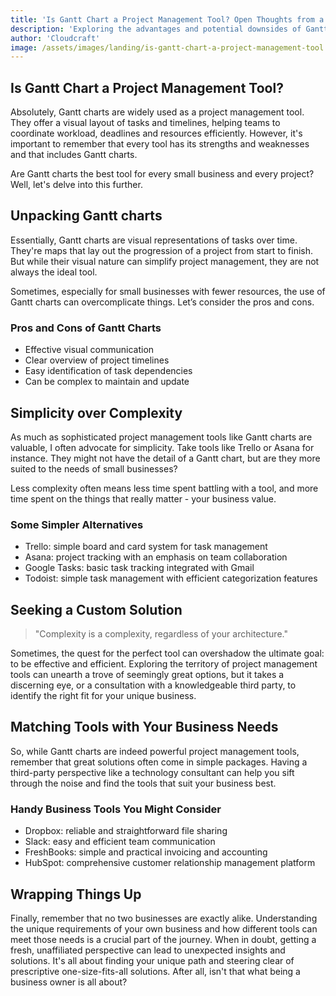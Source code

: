 ```yaml
---
title: 'Is Gantt Chart a Project Management Tool? Open Thoughts from a Seasoned Tech Strategist'
description: 'Exploring the advantages and potential downsides of Gantt Charts as a project management tool for small businesses'
author: 'Cloudcraft'
image: /assets/images/landing/is-gantt-chart-a-project-management-tool.jpg
---
```


## Is Gantt Chart a Project Management Tool?

Absolutely, Gantt charts are widely used as a project management tool. They offer a visual layout of tasks and timelines, helping teams to coordinate workload, deadlines and resources efficiently. However, it's important to remember that every tool has its strengths and weaknesses and that includes Gantt charts.

Are Gantt charts the best tool for every small business and every project? Well, let's delve into this further.

<ServicesBlurb />

## Unpacking Gantt charts

Essentially, Gantt charts are visual representations of tasks over time. They're maps that lay out the progression of a project from start to finish. But while their visual nature can simplify project management, they are not always the ideal tool.

Sometimes, especially for small businesses with fewer resources, the use of Gantt charts can overcomplicate things. Let’s consider the pros and cons.

### Pros and Cons of Gantt Charts 

 * Effective visual communication
 * Clear overview of project timelines
 * Easy identification of task dependencies
 * Can be complex to maintain and update

## Simplicity over Complexity

As much as sophisticated project management tools like Gantt charts are valuable, I often advocate for simplicity. Take tools like Trello or Asana for instance. They might not have the detail of a Gantt chart, but are they more suited to the needs of small businesses?

Less complexity often means less time spent battling with a tool, and more time spent on the things that really matter - your business value.

### Some Simpler Alternatives

 * Trello: simple board and card system for task management
 * Asana: project tracking with an emphasis on team collaboration
 * Google Tasks: basic task tracking integrated with Gmail
 * Todoist: simple task management with efficient categorization features

<GetStartedBlurb />

## Seeking a Custom Solution

<blockquote>
"Complexity is a complexity, regardless of your architecture."
</blockquote>

Sometimes, the quest for the perfect tool can overshadow the ultimate goal: to be effective and efficient. Exploring the territory of project management tools can unearth a trove of seemingly great options, but it takes a discerning eye, or a consultation with a knowledgeable third party, to identify the right fit for your unique business.

## Matching Tools with Your Business Needs

So, while Gantt charts are indeed powerful project management tools, remember that great solutions often come in simple packages. Having a third-party perspective like a technology consultant can help you sift through the noise and find the tools that suit your business best.

### Handy Business Tools You Might Consider

 * Dropbox: reliable and straightforward file sharing
 * Slack: easy and efficient team communication
 * FreshBooks: simple and practical invoicing and accounting
 * HubSpot: comprehensive customer relationship management platform

## Wrapping Things Up

Finally, remember that no two businesses are exactly alike. Understanding the unique requirements of your own business and how different tools can meet those needs is a crucial part of the journey. When in doubt, getting a fresh, unaffiliated perspective can lead to unexpected insights and solutions. It's all about finding your unique path and steering clear of prescriptive one-size-fits-all solutions. After all, isn't that what being a business owner is all about?
